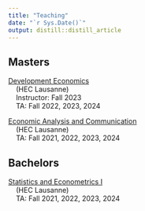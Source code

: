 ```yaml
---
title: "Teaching"
date: "`r Sys.Date()`"
output: distill::distill_article
---
```


## Masters
[Development Economics](https://applicationspub.unil.ch/interpub/noauth/php/Ud/ficheCours.php?v_enstyid=62649&v_ueid=173&v_etapeid1=34863&v_langue=en&v_isinterne=)<br />
&nbsp;&nbsp;&nbsp; (HEC Lausanne) <br />
&nbsp;&nbsp;&nbsp; Instructor: Fall 2023 <br />
&nbsp;&nbsp;&nbsp; TA: Fall 2022, 2023, 2024 


[Economic Analysis and Communication](https://applicationspub.unil.ch/interpub/noauth/php/Ud/ficheCours.php?v_enstyid=79685&v_ueid=173&v_etapeid1=34863&v_langue=en&v_isinterne=)<br />
&nbsp;&nbsp;&nbsp; (HEC Lausanne) <br />
&nbsp;&nbsp;&nbsp; TA: Fall 2021, 2022, 2023, 2024 


## Bachelors
[Statistics and Econometrics I](https://applicationspub.unil.ch/interpub/noauth/php/Ud/ficheCours.php?v_enstyid=95759&v_ueid=173&v_etapeid1=36481&v_langue=en&v_isinterne=)<br />
&nbsp;&nbsp;&nbsp; (HEC Lausanne) <br />
&nbsp;&nbsp;&nbsp; TA: Fall 2021, 2022, 2023, 2024

